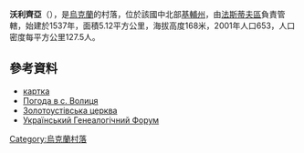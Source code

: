 {{coord|50|1|41|N|29|46|39|E|scale:30000|display=title}}

'''沃利齊亞'''（{{lang-uk|Волиця}}），是[[烏克蘭|烏克蘭]]的村落，位於該國中北部[[基輔州|基輔州]]，由[[法斯蒂夫區|法斯蒂夫區]]負責管轄，始建於1537年，面積5.12平方公里，海拔高度168米，2001年人口653，人口密度每平方公里127.5人。

==參考資料==
* [http://gska2.rada.gov.ua/pls/z7502/A005?rdat1=11.04.2015&rf7571=14820 картка]{{dead link|date=2018年3月 |bot=InternetArchiveBot |fix-attempted=yes }}
* [http://weather.in.ua/kievskaja/4377 Погода в с. Волиця] {{Wayback|url=http://weather.in.ua/kievskaja/4377 |date=20160320012151 }}
* [http://www.zolotoustivska-zerkva-pivni.com/ Золотоустівська церква] {{Wayback|url=http://www.zolotoustivska-zerkva-pivni.com/ |date=20170421151243 }}
* [http://ukrgenealogy.com.ua/viewtopic.php?f=54&t=854 Український Генеалогічний Форум] {{Wayback|url=http://ukrgenealogy.com.ua/viewtopic.php?f=54&t=854 |date=20200928083000 }}

{{Ukraine-geo-stub}}
[[Category:烏克蘭村落|Category:烏克蘭村落]]